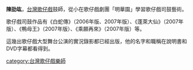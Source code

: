 {{vfd|沒有足夠的可靠資料來源能夠讓這個條目符合[[Wikipedia:關注度|Wikipedia:關注度]]中的標準|date=2022/06/17}}
{{Notability|3=Biographies|time=2022-05-18T04:57:05+00:00}}
{{BLP unsourced|time=2022-05-18T04:57:05+00:00}}
'''陳劭竑'''，[[台灣|台灣]][[歌仔戲|歌仔戲]]鼓師，從小在歌仔戲劇團「明華園」學習歌仔戲司鼓藝術。

歌仔戲司鼓作品有《白蛇傳》（2006年版、2007年版）、《蓬萊大仙》（2007年版）、《鴨母王》（2007年版）、《乘願再來》（2007年版）等。

這幾出歌仔戲大型舞台公演的實況錄影都已經出版，他的名字和職稱在說明書和DVD字幕都看得到。

[[category:台灣歌仔戲樂師|category:台灣歌仔戲樂師]]